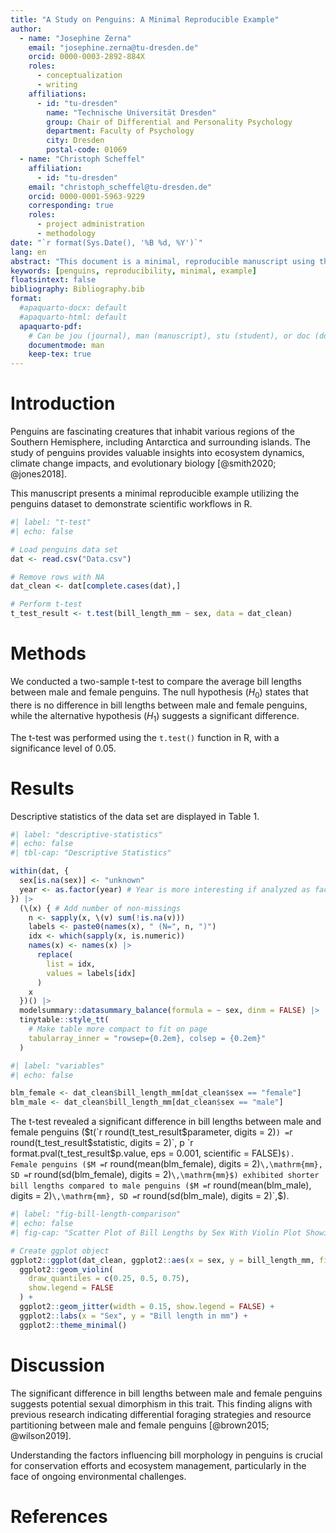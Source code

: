 ```yaml
---
title: "A Study on Penguins: A Minimal Reproducible Example"
author:
  - name: "Josephine Zerna"
    email: "josephine.zerna@tu-dresden.de"
    orcid: 0000-0003-2892-884X
    roles:
      - conceptualization
      - writing
    affiliations:
      - id: "tu-dresden"
        name: "Technische Universität Dresden"
        group: Chair of Differential and Personality Psychology
        department: Faculty of Psychology
        city: Dresden
        postal-code: 01069
  - name: "Christoph Scheffel"
    affiliation:
      - id: "tu-dresden"
    email: "christoph_scheffel@tu-dresden.de"
    orcid: 0000-0001-5963-9229
    corresponding: true
    roles:
      - project administration
      - methodology
date: "`r format(Sys.Date(), '%B %d, %Y')`"
lang: en
abstract: "This document is a minimal, reproducible manuscript using the penguins data set as an example."
keywords: [penguins, reproducibility, minimal, example]
floatsintext: false
bibliography: Bibliography.bib
format:
  #apaquarto-docx: default
  #apaquarto-html: default
  apaquarto-pdf:
    # Can be jou (journal), man (manuscript), stu (student), or doc (document)
    documentmode: man
    keep-tex: true
---
```


# Introduction

Penguins are fascinating creatures that inhabit various regions of the Southern Hemisphere, including Antarctica and surrounding islands.
The study of penguins provides valuable insights into ecosystem dynamics, climate change impacts, and evolutionary biology [@smith2020; @jones2018].

This manuscript presents a minimal reproducible example utilizing the penguins dataset to demonstrate scientific workflows in R.

```r
#| label: "t-test"
#| echo: false

# Load penguins data set
dat <- read.csv("Data.csv")

# Remove rows with NA
dat_clean <- dat[complete.cases(dat),]

# Perform t-test
t_test_result <- t.test(bill_length_mm ~ sex, data = dat_clean)

```

# Methods

We conducted a two-sample t-test to compare the average bill lengths between male and female penguins.
The null hypothesis ($H_0$) states that there is no difference in bill lengths between male and female penguins, while the alternative hypothesis ($H_1$) suggests a significant difference.

The t-test was performed using the `t.test()` function in R, with a significance level of 0.05.

# Results

Descriptive statistics of the data set are displayed in Table 1.

```r
#| label: "descriptive-statistics"
#| echo: false
#| tbl-cap: "Descriptive Statistics"

within(dat, {
  sex[is.na(sex)] <- "unknown"
  year <- as.factor(year) # Year is more interesting if analyzed as factor
}) |>
  (\(x) { # Add number of non-missings
    n <- sapply(x, \(v) sum(!is.na(v)))
    labels <- paste0(names(x), " (N=", n, ")")
    idx <- which(sapply(x, is.numeric))
    names(x) <- names(x) |>
      replace(
        list = idx,
        values = labels[idx]
      )
    x
  })() |>
  modelsummary::datasummary_balance(formula = ~ sex, dinm = FALSE) |>
  tinytable::style_tt(
    # Make table more compact to fit on page
    tabularray_inner = "rowsep={0.2em}, colsep = {0.2em}"
  )

```

```r
#| label: "variables"
#| echo: false

blm_female <- dat_clean$bill_length_mm[dat_clean$sex == "female"]
blm_male <- dat_clean$bill_length_mm[dat_clean$sex == "male"]
```

The t-test revealed a significant difference in bill lengths between male and female penguins ($t(`r round(t_test_result$parameter, digits = 2)`) = `r round(t_test_result$statistic, digits = 2)`, p `r format.pval(t_test_result$p.value, eps = 0.001, scientific = FALSE)`$).
Female penguins ($M = `r round(mean(blm_female), digits = 2)`\,\mathrm{mm}, SD = `r round(sd(blm_female), digits = 2)`\,\mathrm{mm}$) exhibited shorter bill lengths compared to male penguins ($M = `r round(mean(blm_male), digits = 2)`\,\mathrm{mm}, SD = `r round(sd(blm_male), digits = 2)`\,\mathrm{mm}$).

```r
#| label: "fig-bill-length-comparison"
#| echo: false
#| fig-cap: "Scatter Plot of Bill Lengths by Sex With Violin Plot Showing Quartiles"

# Create ggplot object
ggplot2::ggplot(dat_clean, ggplot2::aes(x = sex, y = bill_length_mm, fill = sex), group = sex) +
  ggplot2::geom_violin(
    draw_quantiles = c(0.25, 0.5, 0.75),
    show.legend = FALSE
  ) +
  ggplot2::geom_jitter(width = 0.15, show.legend = FALSE) +
  ggplot2::labs(x = "Sex", y = "Bill length in mm") +
  ggplot2::theme_minimal()
```

# Discussion

The significant difference in bill lengths between male and female penguins suggests potential sexual dimorphism in this trait.
This finding aligns with previous research indicating differential foraging strategies and resource partitioning between male and female penguins [@brown2015; @wilson2019].

Understanding the factors influencing bill morphology in penguins is crucial for conservation efforts and ecosystem management, particularly in the face of ongoing environmental challenges.

# References

::: {#refs}
:::
